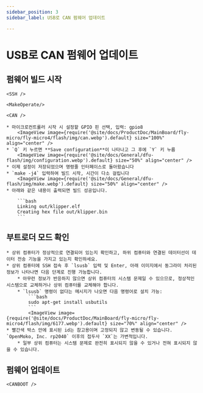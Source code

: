 ```yaml
---
sidebar_position: 3
sidebar_label: USB로 CAN 펌웨어 업데이트

---
```




# USB로 CAN 펌웨어 업데이트

## 펌웨어 빌드 시작

    <SSH />

    <MakeOperate/>

    <CAN />

    * 마이크로컨트롤러 시작 시 설정할 GPIO 핀 선택, 입력: gpio8
        <ImageView image={require('@site/docs/ProductDoc/MainBoard/fly-micro/fly-micro4/flash/img/can.webp').default} size="100%" align="center" />
    * `Q` 키 누르면 **Save configuration**이 나타나고 그 후에 `Y` 키 누름
        <ImageView image={require('@site/docs/General/dfu-flash/img/configuration.webp').default} size="50%" align="center" />
    * 이제 설정이 저장되었으며 명령줄 인터페이스로 돌아왔습니다
    * `make -j4` 입력하여 빌드 시작, 시간이 다소 걸립니다
        <ImageView image={require('@site/docs/General/dfu-flash/img/make.webp').default} size="50%" align="center" />
    * 아래와 같은 내용이 출력되면 빌드 성공입니다.

        ```bash
        Linking out/klipper.elf
        Creating hex file out/klipper.bin
        ```

## 부트로더 모드 확인
    * 상위 컴퓨터가 정상적으로 연결되어 있는지 확인하고, 하위 컴퓨터와 연결된 데이터선이 데이터 전송 기능을 가지고 있는지 확인하세요.
    * 상위 컴퓨터에 SSH 접속 후 `lsusb` 입력 및 Enter, 아래 이미지에서 동그라미 처리된 정보가 나타나면 다음 단계로 진행 가능합니다.
        * 아무런 정보가 반응하지 않으면 상위 컴퓨터의 시스템 문제일 수 있으므로, 정상적인 시스템으로 교체하거나 상위 컴퓨터를 교체해야 합니다.
        * `lsusb` 명령이 없다는 메시지가 나오면 다음 명령어로 설치 가능:
            ```bash
            sudo apt-get install usbutils
            ```
            <ImageView image={require('@site/docs/ProductDoc/MainBoard/fly-micro/fly-micro4/flash/img/6177.webp').default} size="70%" align="center" /> 
    * 빨간색 박스 안에 표시된 id는 참고용이며 고정되지 않고 변동될 수 있습니다. `OpenMoko, Inc. rp2040` 이후의 접두사 `XX`는 가변적입니다.
        * 일부 상위 컴퓨터는 시스템 문제로 완전히 표시되지 않을 수 있거나 전혀 표시되지 않을 수 있습니다.

## 펌웨어 업데이트


    <CANBOOT />

